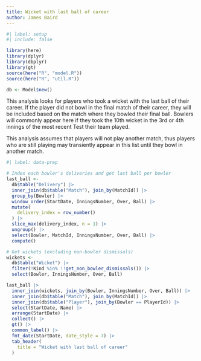 ```yaml
---
title: Wicket with last ball of career
author: James Baird
---
```


```r
#| label: setup
#| include: false

library(here)
library(dplyr)
library(dbplyr)
library(gt)
source(here("R", "model.R"))
source(here("R", "util.R"))

db <- Model$new()
```

This analysis looks for players who took a wicket with
the last ball of their career. If the player did not bowl
in the final match of their career, they will be included
based on the match where they bowled their final ball.
Bowlers will commonly appear here if they took the 10th
wicket in the 3rd or 4th innings of the most recent Test
their team played.

This analysis assumes that players will not play another match, thus players who are still playing may transiently
appear in this list until they bowl in another match.

```r
#| label: data-prep

# Index each bowler's deliveries and get last ball per bowler
last_ball <-
  db$table("Delivery") |>
  inner_join(db$table("Match"), join_by(MatchId)) |>
  group_by(Bowler) |>
  window_order(StartDate, InningsNumber, Over, Ball) |>
  mutate(
    delivery_index = row_number()
  ) |>
  slice_max(delivery_index, n = 1) |>
  ungroup() |>
  select(Bowler, MatchId, InningsNumber, Over, Ball) |>
  compute()

# Get wickets (excluding non-bowler dismissals)
wickets <-
  db$table("Wicket") |>
  filter(!Kind %in% !!get_non_bowler_dismissals()) |>
  select(Bowler, InningsNumber, Over, Ball)

last_ball |>
  inner_join(wickets, join_by(Bowler, InningsNumber, Over, Ball)) |>
  inner_join(db$table("Match"), join_by(MatchId)) |>
  inner_join(db$table("Player"), join_by(Bowler == PlayerId)) |>
  select(StartDate, Name) |>
  arrange(StartDate) |>
  collect() |>
  gt() |>
  common_label() |>
  fmt_date(StartDate, date_style = 7) |>
  tab_header(
    title = "Wicket with last ball of career"
  )
```
